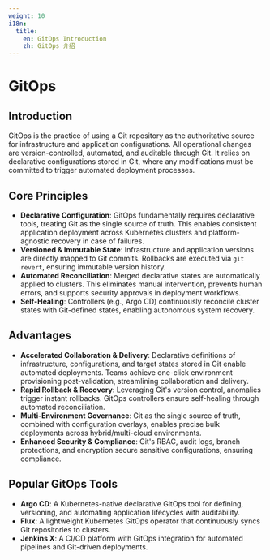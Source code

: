 ```yaml
---
weight: 10
i18n:
  title:
    en: GitOps Introduction
    zh: GitOps 介绍
---
```


# GitOps

## Introduction

GitOps is the practice of using a Git repository as the authoritative source for infrastructure and application configurations. All operational changes are version-controlled, automated, and auditable through Git. It relies on declarative configurations stored in Git, where any modifications must be committed to trigger automated deployment processes.  

## Core Principles

- **Declarative Configuration**: GitOps fundamentally requires declarative tools, treating Git as the single source of truth. This enables consistent application deployment across Kubernetes clusters and platform-agnostic recovery in case of failures.  
- **Versioned & Immutable State**: Infrastructure and application versions are directly mapped to Git commits. Rollbacks are executed via `git revert`, ensuring immutable version history.  
- **Automated Reconciliation**: Merged declarative states are automatically applied to clusters. This eliminates manual intervention, prevents human errors, and supports security approvals in deployment workflows.  
- **Self-Healing**: Controllers (e.g., Argo CD) continuously reconcile cluster states with Git-defined states, enabling autonomous system recovery. 

## Advantages <a id="gitops-advantage" />

- **Accelerated Collaboration & Delivery**: Declarative definitions of infrastructure, configurations, and target states stored in Git enable automated deployments. Teams achieve one-click environment provisioning post-validation, streamlining collaboration and delivery.  
- **Rapid Rollback & Recovery**: Leveraging Git's version control, anomalies trigger instant rollbacks. GitOps controllers ensure self-healing through automated reconciliation.  
- **Multi-Environment Governance**: Git as the single source of truth, combined with configuration overlays, enables precise bulk deployments across hybrid/multi-cloud environments.  
- **Enhanced Security & Compliance**: Git's RBAC, audit logs, branch protections, and encryption secure sensitive configurations, ensuring compliance.

## Popular GitOps Tools

- **Argo CD**: A Kubernetes-native declarative GitOps tool for defining, versioning, and automating application lifecycles with auditability.  
- **Flux**: A lightweight Kubernetes GitOps operator that continuously syncs Git repositories to clusters.  
- **Jenkins X**: A CI/CD platform with GitOps integration for automated pipelines and Git-driven deployments. 

